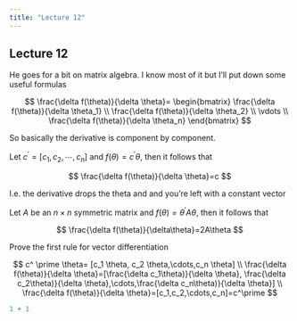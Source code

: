 ```yaml
---
title: "Lecture 12"
---
```


## Lecture 12

He goes for a bit on matrix algebra. I know most of it but I'll put down some useful formulas

$$
\frac{\delta f(\theta)}{\delta \theta}=
\begin{bmatrix} 
\frac{\delta f(\theta)}{\delta \theta_1} \\
\frac{\delta f(\theta)}{\delta \theta_2} \\
\vdots \\
\frac{\delta f(\theta)}{\delta \theta_n}
\end{bmatrix}
$$

So basically the derivative is component by component.

Let $c^\prime=[c_1, c_2, \cdots,c_n]$ and $f(\theta)=c^\prime\theta$, then it follows that

$$
\frac{\delta f(\theta)}{\delta \theta}=c
$$

I.e. the derivative drops the theta and and you're left with a constant vector

Let $A$ be an $n\times n$ symmetric matrix and $f(\theta) =\theta^\prime A\theta$, then it follows that

$$
\frac{\delta f(\theta)}{\delta\theta}=2A\theta
$$

Prove the first rule for vector differentiation

$$
c^ \prime \theta= [c_1 \theta, c_2 \theta,\cdots,c_n \theta] \\
\frac{\delta f(\theta)}{\delta \theta}=[\frac{\delta c_1\theta)}{\delta \theta}, \frac{\delta c_2\theta)}{\delta \theta},\cdots,\frac{\delta c_n\theta)}{\delta \theta}] \\
\frac{\delta f(\theta)}{\delta \theta}=[c_1,c_2,\cdots,c_n]=c^\prime
$$

```r
1 + 1
```

